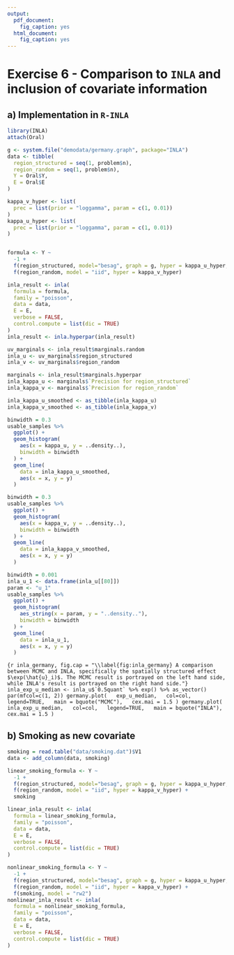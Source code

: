 ```yaml
---
output:
  pdf_document:
    fig_caption: yes
  html_document:
    fig_caption: yes
---
```


# Exercise 6 - Comparison to `INLA` and inclusion of covariate information

## a) Implementation in `R-INLA`

```r
library(INLA)
attach(Oral)

g <- system.file("demodata/germany.graph", package="INLA")
data <- tibble(
  region_structured = seq(1, problem$n),
  region_random = seq(1, problem$n),
  Y = Oral$Y,
  E = Oral$E
)

kappa_v_hyper <- list(
  prec = list(prior = "loggamma", param = c(1, 0.01))
)
kappa_u_hyper <- list(
  prec = list(prior = "loggamma", param = c(1, 0.01))
)


formula <- Y ~
  -1 +
  f(region_structured, model="besag", graph = g, hyper = kappa_u_hyper, constr = FALSE) +
  f(region_random, model = "iid", hyper = kappa_v_hyper)

inla_result <- inla(
  formula = formula,
  family = "poisson",
  data = data,
  E = E,
  verbose = FALSE,
  control.compute = list(dic = TRUE)
)
inla_result <- inla.hyperpar(inla_result)

uv_marginals <- inla_result$marginals.random
inla_u <- uv_marginals$region_structured
inla_v <- uv_marginals$region_random

marginals <- inla_result$marginals.hyperpar
inla_kappa_u <- marginals$`Precision for region_structured`
inla_kappa_v <- marginals$`Precision for region_random`

inla_kappa_u_smoothed <- as_tibble(inla_kappa_u)
inla_kappa_v_smoothed <- as_tibble(inla_kappa_v)
```

```r
binwidth = 0.3
usable_samples %>%
  ggplot() +
  geom_histogram(
    aes(x = kappa_u, y = ..density..),
    binwidth = binwidth
  ) +
  geom_line(
    data = inla_kappa_u_smoothed,
    aes(x = x, y = y)
  )

binwidth = 0.3
usable_samples %>%
  ggplot() +
  geom_histogram(
    aes(x = kappa_v, y = ..density..),
    binwidth = binwidth
  ) +
  geom_line(
    data = inla_kappa_v_smoothed,
    aes(x = x, y = y)
  )

binwidth = 0.001
inla_u_1 <- data.frame(inla_u[[80]])
param <- "u_1"
usable_samples %>%
  ggplot() +
  geom_histogram(
    aes_string(x = param, y = "..density.."),
    binwidth = binwidth
  ) +
  geom_line(
    data = inla_u_1,
    aes(x = x, y = y)
  )
```

```{r inla_germany, fig.cap = "\\label{fig:inla_germany} A comparison between MCMC and INLA, specifically the spatially structured effect $\exp(\hat{u}_i)$. The MCMC result is portrayed on the left hand side, while INLA's result is portrayed on the right hand side."}
inla_exp_u_median <- inla_u$`0.5quant` %>% exp() %>% as_vector()
par(mfcol=c(1, 2))
germany.plot(
  exp_u_median,
  col=col,
  legend=TRUE,
  main = bquote("MCMC"),
  cex.mai = 1.5
)
germany.plot(
  inla_exp_u_median,
  col=col,
  legend=TRUE,
  main = bquote("INLA"),
  cex.mai = 1.5
)
```

## b) Smoking as new covariate

```r
smoking = read.table("data/smoking.dat")$V1
data <- add_column(data, smoking) 

linear_smoking_formula <- Y ~
  -1 +
  f(region_structured, model="besag", graph = g, hyper = kappa_u_hyper, constr = FALSE) +
  f(region_random, model = "iid", hyper = kappa_v_hyper) +
  smoking

linear_inla_result <- inla(
  formula = linear_smoking_formula,
  family = "poisson",
  data = data,
  E = E,
  verbose = FALSE,
  control.compute = list(dic = TRUE)
)

nonlinear_smoking_formula <- Y ~
  -1 +
  f(region_structured, model="besag", graph = g, hyper = kappa_u_hyper, constr = FALSE) +
  f(region_random, model = "iid", hyper = kappa_v_hyper) +
  f(smoking, model = "rw2")
nonlinear_inla_result <- inla(
  formula = nonlinear_smoking_formula,
  family = "poisson",
  data = data,
  E = E,
  verbose = FALSE,
  control.compute = list(dic = TRUE)
)
```
